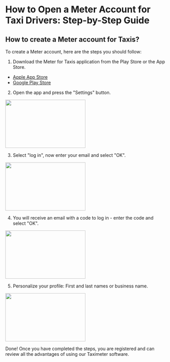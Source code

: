 
# How to Open a Meter Account for Taxi Drivers: Step-by-Step Guide

## How to create a Meter account for Taxis?
To create a Meter account, here are the steps you should follow:

1. Download the Meter for Taxis application from the Play Store or the App Store.
- [Apple App Store](https://apps.apple.com/us/app/meter-for-taxis/id931234419)
- [Google Play Store](https://play.google.com/store/apps/details?id=osacky.ridemeter)

2. Open the app and press the "Settings" button.
<img height="150" src="/IMG_8965.png" width="250"/>

3. Select "log in", now enter your email and select "OK".
<img height="150" src="/IMG_8966.png" width="250"/>

4. You will receive an email with a code to log in - enter the code and select "OK".
<img height="150" src="/IMG_8967.png" width="250"/>

5. Personalize your profile: First and last names or business name.
<img height="150" src="/IMG_8968.png" width="250"/>

Done! Once you have completed the steps, you are registered and can review all the advantages of using our Taximeter software.